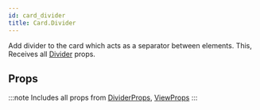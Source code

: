 ```yaml
---
id: card_divider
title: Card.Divider
---
```



Add divider to the card which acts as a separator between elements.
This, Receives all [Divider](divider#props) props.

## Props

:::note
Includes all props from [DividerProps](/docs/documentation/divider#props), [ViewProps](https://reactnative.dev/docs/view#props)
:::
